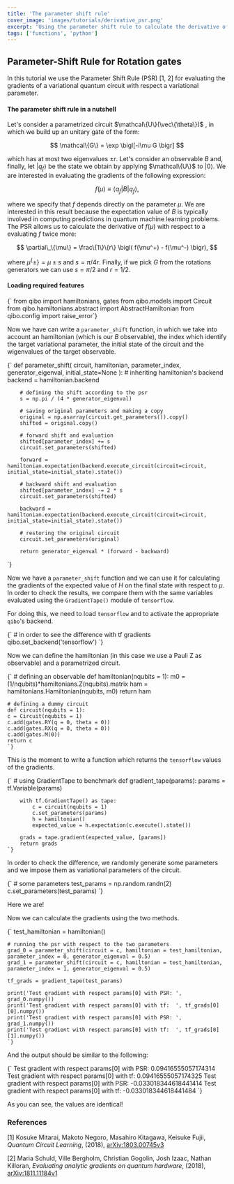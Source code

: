 ```yaml
---
title: 'The parameter shift rule'
cover_image: 'images/tutorials/derivative_psr.png'
excerpt: 'Using the parameter shift rule to calculate the derivative of a circuit.'
tags: ['functions', 'python']
---
```




## Parameter-Shift Rule for Rotation gates

In this tutorial we use the Parameter Shift Rule (PSR) [1, 2] for evaluating the 
gradients of a variational quantum circuit with respect a variational parameter.

#### The parameter shift rule in a nutshell

Let's consider a parametrized circuit  $\mathcal\{U\}(\vec\{\theta\})$ , in which we 
build up an unitary gate of the form:

$$ \mathcal\{G\} = \exp \bigl[-i\mu G \bigr] $$ 

which has at most two eigenvalues $\pm r$. Let's consider an observable $B$ and, 
finally, let $|q_f \rangle$ be the state we obtain by applying $\mathcal\{U\}$ to $|0\rangle$.
We are interested in evaluating the gradients of the following expression:

$$ f(\mu) \equiv \langle q_f | B | q_f \rangle, $$

where we specify that $f$ depends directly on the parameter $\mu$. We are interested 
in this result because the expectation value of $B$ is typically involved in computing 
predictions in quantum machine learning problems. The PSR allows us to calculate 
the derivative of $f(\mu)$ with respect to a evaluating $f$ twice more:

$$ \partial\_\{\mu\} = \frac\{1\}\{r\} \bigl( f(\mu^+) - f(\mu^-) \bigr), $$

where $\mu^\{\pm\} = \mu \pm s$ and $s = \pi / 4r$. Finally, if we pick $G$ from 
the rotations generators we can use $s=\pi/2$ and $r=1/2$.

#### Loading required features

<SyntaxHighlighter language="python" showLineNumbers="true">
  {`
    from qibo import hamiltonians, gates
    from qibo.models import Circuit
    from qibo.hamiltonians.abstract import AbstractHamiltonian
    from qibo.config import raise_error`}
</SyntaxHighlighter>

Now we have can write a `parameter_shift` function, in which we take into account 
an hamiltonian (which is our $B$ observable), the index which identify the target 
variational parameter, the initial state of the circuit and the wigenvalues of 
the target observable.

<SyntaxHighlighter language="python">
  {`
    def parameter_shift(
    circuit, hamiltonian, parameter_index, generator_eigenval, initial_state=None
    ):
        # inheriting hamiltonian's backend
        backend = hamiltonian.backend
  
        # defining the shift according to the psr
        s = np.pi / (4 * generator_eigenval)

        # saving original parameters and making a copy
        original = np.asarray(circuit.get_parameters()).copy()
        shifted = original.copy()

        # forward shift and evaluation
        shifted[parameter_index] += s
        circuit.set_parameters(shifted)

        forward = hamiltonian.expectation(backend.execute_circuit(circuit=circuit, initial_state=initial_state).state())

        # backward shift and evaluation
        shifted[parameter_index] -= 2 * s
        circuit.set_parameters(shifted)

        backward = hamiltonian.expectation(backend.execute_circuit(circuit=circuit, initial_state=initial_state).state())

        # restoring the original circuit
        circuit.set_parameters(original)

        return generator_eigenval * (forward - backward)
  `}
</SyntaxHighlighter>



Now we have a `parameter_shift` function and we can use it for calculating the 
gradients of the expected value of $H$ on the final state with respect to $\mu$. 
In order to check the results, we compare them with the same variables evaluated 
using the `GradientTape()` module of `tensorflow`.

For doing this, we need to load `tensorflow` and to activate the appropriate 
`qibo`'s backend.

<SyntaxHighlighter language="python">
    {`
    # in order to see the difference with tf gradients
    qibo.set_backend('tensorflow')
    `}
</SyntaxHighlighter>


Now we can define the hamiltonian (in this case we use a Pauli Z as observable) 
and a parametrized circuit.


<SyntaxHighlighter language="python">
    {`
    # defining an observable
    def hamiltonian(nqubits = 1):
    m0 = (1/nqubits)*hamiltonians.Z(nqubits).matrix
    ham = hamiltonians.Hamiltonian(nqubits, m0)
    return ham

    # defining a dummy circuit
    def circuit(nqubits = 1):
    c = Circuit(nqubits = 1)
    c.add(gates.RY(q = 0, theta = 0))
    c.add(gates.RX(q = 0, theta = 0))
    c.add(gates.M(0))
    return c
    `}
</SyntaxHighlighter>



This is the moment to write a function which returns the `tensorflow` values of the gradients. 


<SyntaxHighlighter language="python">
    {`
    # using GradientTape to benchmark
    def gradient_tape(params):
        params = tf.Variable(params)
        
        with tf.GradientTape() as tape:
            c = circuit(nqubits = 1)
            c.set_parameters(params)
            h = hamiltonian()
            expected_value = h.expectation(c.execute().state()) 
        
        grads = tape.gradient(expected_value, [params])
        return grads
    `}
</SyntaxHighlighter>


In order to check the difference, we randomly generate some parameters and we impose them as variational parameters of the circuit.


<SyntaxHighlighter language="python">
    {`
    # some parameters
    test_params = np.random.randn(2)
    c.set_parameters(test_params)
    `}
</SyntaxHighlighter>

Here we are!

Now we can calculate the gradients using the two methods.

<SyntaxHighlighter language="python">
    {`
    test_hamiltonian = hamiltonian()

    # running the psr with respect to the two parameters
    grad_0 = parameter_shift(circuit = c, hamiltonian = test_hamiltonian, parameter_index = 0, generator_eigenval = 0.5)
    grad_1 = parameter_shift(circuit = c, hamiltonian = test_hamiltonian, parameter_index = 1, generator_eigenval = 0.5)

    tf_grads = gradient_tape(test_params)

    print('Test gradient with respect params[0] with PSR: ', grad_0.numpy())
    print('Test gradient with respect params[0] with tf:  ', tf_grads[0][0].numpy())
    print('Test gradient with respect params[0] with PSR: ', grad_1.numpy())
    print('Test gradient with respect params[0] with tf:  ', tf_grads[0][1].numpy())
    `}
</SyntaxHighlighter>

And the output should be similar to the following:

<SyntaxHighlighter language="bash">
    {`
    Test gradient with respect params[0] with PSR:  0.09416555057174314
    Test gradient with respect params[0] with tf:   0.09416555057174325
    Test gradient with respect params[0] with PSR:  -0.033018344618441414
    Test gradient with respect params[0] with tf:   -0.033018344618441484
    `}
</SyntaxHighlighter>


As you can see, the values are identical!

### References

[1] Kosuke Mitarai, Makoto Negoro, Masahiro Kitagawa, Keisuke Fujii, 
*Quantum Circuit Learning*, (2018), 
[arXiv:1803.00745v3](https://arxiv.org/abs/1803.00745)

[2] Maria Schuld, Ville Bergholm, Christian Gogolin, Josh Izaac, Nathan Killoran, 
*Evaluating analytic gradients on quantum hardware*, (2018), 
[arXiv:1811.11184v1](https://arxiv.org/abs/1811.11184)
